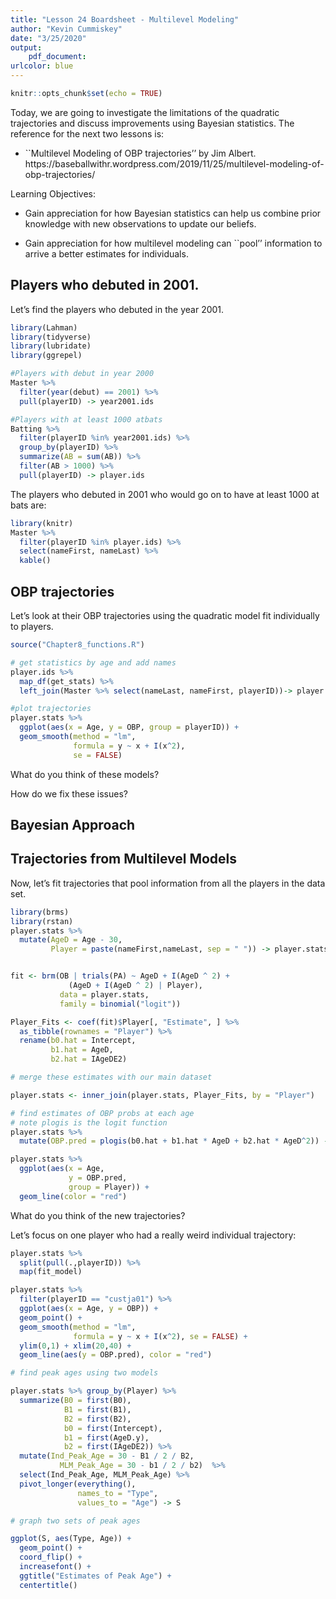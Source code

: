 ```yaml
---
title: "Lesson 24 Boardsheet - Multilevel Modeling"
author: "Kevin Cummiskey"
date: "3/25/2020"
output: 
    pdf_document:
urlcolor: blue
---
```


```r
knitr::opts_chunk$set(echo = TRUE)
```

Today, we are going to investigate the limitations of the quadratic trajectories and discuss improvements using Bayesian statistics.  The reference for the next two lessons is:

* ``Multilevel Modeling of OBP trajectories'' by Jim Albert. https://baseballwithr.wordpress.com/2019/11/25/multilevel-modeling-of-obp-trajectories/

Learning Objectives:

* Gain appreciation for how Bayesian statistics can help us combine prior knowledge with new observations to update our beliefs.

* Gain appreciation for how multilevel modeling can ``pool'' information to arrive a better estimates for individuals.

## Players who debuted in 2001.

Let's find the players who debuted in the year 2001.

```r
library(Lahman)
library(tidyverse)
library(lubridate)
library(ggrepel)

#Players with debut in year 2000
Master %>% 
  filter(year(debut) == 2001) %>% 
  pull(playerID) -> year2001.ids

#Players with at least 1000 atbats
Batting %>% 
  filter(playerID %in% year2001.ids) %>% 
  group_by(playerID) %>% 
  summarize(AB = sum(AB)) %>% 
  filter(AB > 1000) %>% 
  pull(playerID) -> player.ids
```

The players who debuted in 2001 who would go on to have at least 1000 at bats are:

```r
library(knitr)
Master %>% 
  filter(playerID %in% player.ids) %>% 
  select(nameFirst, nameLast) %>% 
  kable()
```

## OBP trajectories

Let's look at their OBP trajectories using the quadratic model fit individually to players.

```r
source("Chapter8_functions.R")

# get statistics by age and add names
player.ids %>% 
  map_df(get_stats) %>% 
  left_join(Master %>% select(nameLast, nameFirst, playerID))-> player.stats

#plot trajectories
player.stats %>% 
  ggplot(aes(x = Age, y = OBP, group = playerID)) +
  geom_smooth(method = "lm",
              formula = y ~ x + I(x^2),
              se = FALSE)
```

What do you think of these models?

\vspace{1in}


How do we fix these issues?

\newpage

## Bayesian Approach

\newpage

## Trajectories from Multilevel Models

Now, let's fit trajectories that pool information from all the players in the data set.

```r
library(brms)
library(rstan)
player.stats %>% 
  mutate(AgeD = Age - 30,
         Player = paste(nameFirst,nameLast, sep = " ")) -> player.stats


fit <- brm(OB | trials(PA) ~ AgeD + I(AgeD ^ 2) + 
             (AgeD + I(AgeD ^ 2) | Player),
           data = player.stats,
           family = binomial("logit"))

Player_Fits <- coef(fit)$Player[, "Estimate", ] %>% 
  as_tibble(rownames = "Player") %>% 
  rename(b0.hat = Intercept,
         b1.hat = AgeD,
         b2.hat = IAgeDE2)

# merge these estimates with our main dataset

player.stats <- inner_join(player.stats, Player_Fits, by = "Player")

# find estimates of OBP probs at each age
# note plogis is the logit function
player.stats %>% 
  mutate(OBP.pred = plogis(b0.hat + b1.hat * AgeD + b2.hat * AgeD^2)) -> player.stats

player.stats %>% 
  ggplot(aes(x = Age,
             y = OBP.pred,
             group = Player)) +
  geom_line(color = "red")
```

What do you think of the new trajectories?

\vspace{1in}


Let's focus on one player who had a really weird individual trajectory:

```r
player.stats %>%
  split(pull(.,playerID)) %>% 
  map(fit_model)

player.stats %>% 
  filter(playerID == "custja01") %>%
  ggplot(aes(x = Age, y = OBP)) +
  geom_point() +
  geom_smooth(method = "lm",
              formula = y ~ x + I(x^2), se = FALSE) +
  ylim(0,1) + xlim(20,40) +
  geom_line(aes(y = OBP.pred), color = "red")
```


```r
# find peak ages using two models

player.stats %>% group_by(Player) %>% 
  summarize(B0 = first(B0),
            B1 = first(B1),
            B2 = first(B2),
            b0 = first(Intercept),
            b1 = first(AgeD.y),
            b2 = first(IAgeDE2)) %>% 
  mutate(Ind_Peak_Age = 30 - B1 / 2 / B2,
           MLM_Peak_Age = 30 - b1 / 2 / b2)  %>% 
  select(Ind_Peak_Age, MLM_Peak_Age) %>% 
  pivot_longer(everything(),
               names_to = "Type",
               values_to = "Age") -> S

# graph two sets of peak ages

ggplot(S, aes(Type, Age)) +
  geom_point() +
  coord_flip() +
  increasefont() +
  ggtitle("Estimates of Peak Age") +
  centertitle()

```


